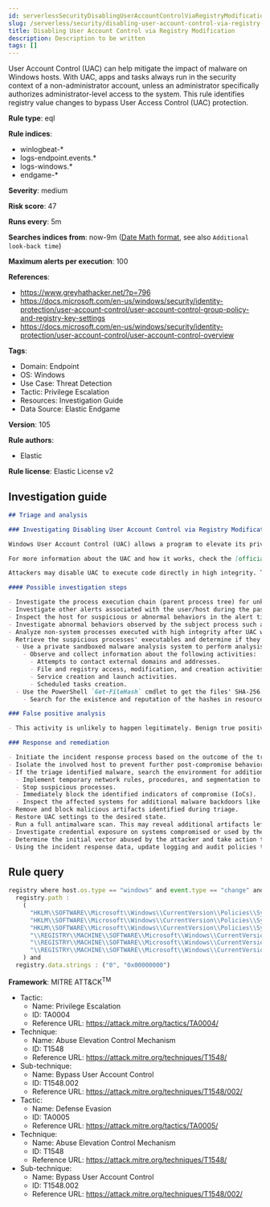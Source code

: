 ```yaml
---
id: serverlessSecurityDisablingUserAccountControlViaRegistryModification
slug: /serverless/security/disabling-user-account-control-via-registry-modification
title: Disabling User Account Control via Registry Modification
description: Description to be written
tags: []
---
```


<div id="disabling-user-account-control-via-registry-modification"></div>

User Account Control (UAC) can help mitigate the impact of malware on Windows hosts. With UAC, apps and tasks always run in the security context of a non-administrator account, unless an administrator specifically authorizes administrator-level access to the system. This rule identifies registry value changes to bypass User Access Control (UAC) protection.

**Rule type**: eql

**Rule indices**: 

* winlogbeat-*
* logs-endpoint.events.*
* logs-windows.*
* endgame-*

**Severity**: medium

**Risk score**: 47

**Runs every**: 5m

**Searches indices from**: now-9m ([Date Math format](((ref))/common-options.html#date-math), see also <DocLink id="serverlessSecurityRulesUiCreate" section="set-the-rules-schedule">`Additional look-back time`</DocLink>)

**Maximum alerts per execution**: 100

**References**: 

* https://www.greyhathacker.net/?p=796
* https://docs.microsoft.com/en-us/windows/security/identity-protection/user-account-control/user-account-control-group-policy-and-registry-key-settings
* https://docs.microsoft.com/en-us/windows/security/identity-protection/user-account-control/user-account-control-overview

**Tags**: 

* Domain: Endpoint
* OS: Windows
* Use Case: Threat Detection
* Tactic: Privilege Escalation
* Resources: Investigation Guide
* Data Source: Elastic Endgame

**Version**: 105

**Rule authors**: 

* Elastic

**Rule license**: Elastic License v2

## Investigation guide

```markdown
## Triage and analysis

### Investigating Disabling User Account Control via Registry Modification

Windows User Account Control (UAC) allows a program to elevate its privileges (tracked as low to high integrity levels) to perform a task under administrator-level permissions, possibly by prompting the user for confirmation. UAC can deny an operation under high-integrity enforcement, or allow the user to perform the action if they are in the local administrators group and enter an administrator password when prompted.

For more information about the UAC and how it works, check the [official Microsoft docs page](https://docs.microsoft.com/en-us/windows/security/identity-protection/user-account-control/how-user-account-control-works).

Attackers may disable UAC to execute code directly in high integrity. This rule identifies registry value changes to bypass the UAC protection.

#### Possible investigation steps

- Investigate the process execution chain (parent process tree) for unknown processes. Examine their executable files for prevalence, whether they are located in expected locations, and if they are signed with valid digital signatures.
- Investigate other alerts associated with the user/host during the past 48 hours.
- Inspect the host for suspicious or abnormal behaviors in the alert timeframe.
- Investigate abnormal behaviors observed by the subject process such as network connections, registry or file modifications, and any spawned child processes.
- Analyze non-system processes executed with high integrity after UAC was disabled for unknown or suspicious processes.
- Retrieve the suspicious processes' executables and determine if they are malicious:
  - Use a private sandboxed malware analysis system to perform analysis.
    - Observe and collect information about the following activities:
      - Attempts to contact external domains and addresses.
      - File and registry access, modification, and creation activities.
      - Service creation and launch activities.
      - Scheduled tasks creation.
  - Use the PowerShell `Get-FileHash` cmdlet to get the files' SHA-256 hash values.
    - Search for the existence and reputation of the hashes in resources like VirusTotal, Hybrid-Analysis, CISCO Talos, Any.run, etc.

### False positive analysis

- This activity is unlikely to happen legitimately. Benign true positives (B-TPs) can be added as exceptions if necessary.

### Response and remediation

- Initiate the incident response process based on the outcome of the triage.
- Isolate the involved host to prevent further post-compromise behavior.
- If the triage identified malware, search the environment for additional compromised hosts.
  - Implement temporary network rules, procedures, and segmentation to contain the malware.
  - Stop suspicious processes.
  - Immediately block the identified indicators of compromise (IoCs).
  - Inspect the affected systems for additional malware backdoors like reverse shells, reverse proxies, or droppers that attackers could use to reinfect the system.
- Remove and block malicious artifacts identified during triage.
- Restore UAC settings to the desired state.
- Run a full antimalware scan. This may reveal additional artifacts left in the system, persistence mechanisms, and malware components.
- Investigate credential exposure on systems compromised or used by the attacker to ensure all compromised accounts are identified. Reset passwords for these accounts and other potentially compromised credentials, such as email, business systems, and web services.
- Determine the initial vector abused by the attacker and take action to prevent reinfection through the same vector.
- Using the incident response data, update logging and audit policies to improve the mean time to detect (MTTD) and the mean time to respond (MTTR).
```

## Rule query

```js
registry where host.os.type == "windows" and event.type == "change" and
  registry.path :
    (
      "HKLM\\SOFTWARE\\Microsoft\\Windows\\CurrentVersion\\Policies\\System\\EnableLUA",
      "HKLM\\SOFTWARE\\Microsoft\\Windows\\CurrentVersion\\Policies\\System\\ConsentPromptBehaviorAdmin",
      "HKLM\\SOFTWARE\\Microsoft\\Windows\\CurrentVersion\\Policies\\System\\PromptOnSecureDesktop",
      "\\REGISTRY\\MACHINE\\SOFTWARE\\Microsoft\\Windows\\CurrentVersion\\Policies\\System\\EnableLUA",
      "\\REGISTRY\\MACHINE\\SOFTWARE\\Microsoft\\Windows\\CurrentVersion\\Policies\\System\\ConsentPromptBehaviorAdmin",
      "\\REGISTRY\\MACHINE\\SOFTWARE\\Microsoft\\Windows\\CurrentVersion\\Policies\\System\\PromptOnSecureDesktop"
    ) and
  registry.data.strings : ("0", "0x00000000")

```

**Framework**: MITRE ATT&CK<sup>TM</sup>

* Tactic:
    * Name: Privilege Escalation
    * ID: TA0004
    * Reference URL: https://attack.mitre.org/tactics/TA0004/
* Technique:
    * Name: Abuse Elevation Control Mechanism
    * ID: T1548
    * Reference URL: https://attack.mitre.org/techniques/T1548/
* Sub-technique:
    * Name: Bypass User Account Control
    * ID: T1548.002
    * Reference URL: https://attack.mitre.org/techniques/T1548/002/
* Tactic:
    * Name: Defense Evasion
    * ID: TA0005
    * Reference URL: https://attack.mitre.org/tactics/TA0005/
* Technique:
    * Name: Abuse Elevation Control Mechanism
    * ID: T1548
    * Reference URL: https://attack.mitre.org/techniques/T1548/
* Sub-technique:
    * Name: Bypass User Account Control
    * ID: T1548.002
    * Reference URL: https://attack.mitre.org/techniques/T1548/002/

